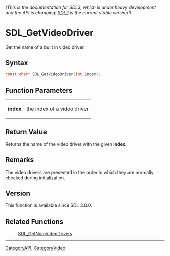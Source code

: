 ====== (This is the documentation for SDL3, which is under heavy development and the API is changing! [https://wiki.libsdl.org/SDL2/ SDL2] is the current stable version!) ======
= SDL_GetVideoDriver =

Get the name of a built in video driver.

== Syntax ==

<syntaxhighlight lang='c'>
const char* SDL_GetVideoDriver(int index);
</syntaxhighlight>

== Function Parameters ==

{|
|'''index'''
|the index of a video driver
|}

== Return Value ==

Returns the name of the video driver with the given '''index'''.

== Remarks ==

The video drivers are presented in the order in which they are normally
checked during initialization.

== Version ==

This function is available since SDL 3.0.0.

== Related Functions ==

:[[SDL_GetNumVideoDrivers]]

----
[[CategoryAPI]], [[CategoryVideo]]


